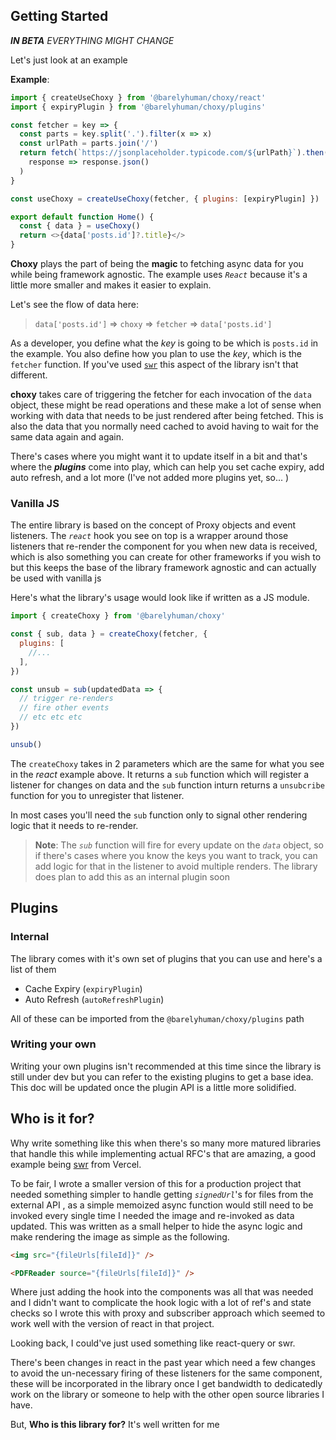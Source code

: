 ## Getting Started

_**IN BETA** EVERYTHING MIGHT CHANGE_

Let's just look at an example

**Example**:

```js
import { createUseChoxy } from '@barelyhuman/choxy/react'
import { expiryPlugin } from '@barelyhuman/choxy/plugins'

const fetcher = key => {
  const parts = key.split('.').filter(x => x)
  const urlPath = parts.join('/')
  return fetch(`https://jsonplaceholder.typicode.com/${urlPath}`).then(
    response => response.json()
  )
}

const useChoxy = createUseChoxy(fetcher, { plugins: [expiryPlugin] })

export default function Home() {
  const { data } = useChoxy()
  return <>{data['posts.id']?.title}</>
}
```

**Choxy** plays the part of being the **magic** to fetching async data for you while being framework agnostic. The example uses _`React`_ because it's a little more smaller and makes it easier to explain.

Let's see the flow of data here:

> `data['posts.id']` => `choxy` => `fetcher` => `data['posts.id']`

As a developer, you define what the _key_ is going to be which is `posts.id` in the example.
You also define how you plan to use the _key_, which is the `fetcher` function. If you've used [`swr`](https://swr.vercel.app/) this aspect of the library isn't that different.

**choxy** takes care of triggering the fetcher for each invocation of the `data` object, these might be read operations and these make a lot of sense when working with data that needs to be just rendered after being fetched. This is also the data that you normally need cached to avoid having to wait for the same data again and again.

There's cases where you might want it to update itself in a bit and that's where the **_plugins_** come into play, which can help you set cache expiry, add auto refresh, and a lot more (I've not added more plugins yet, so... )

### Vanilla JS

The entire library is based on the concept of Proxy objects and event listeners. The _`react`_ hook you see on top is a wrapper around those listeners that re-render the component for you when new data is received, which is also something you can create for other frameworks if you wish to but this keeps the base of the library framework agnostic and can actually be used with vanilla js

Here's what the library's usage would look like if written as a JS module.

```js
import { createChoxy } from '@barelyhuman/choxy'

const { sub, data } = createChoxy(fetcher, {
  plugins: [
    //...
  ],
})

const unsub = sub(updatedData => {
  // trigger re-renders
  // fire other events
  // etc etc etc
})

unsub()
```

The `createChoxy` takes in 2 parameters which are the same for what you see in the _react_ example above. It returns a `sub` function which will register a listener for changes on data and the `sub` function inturn returns a `unsubcribe` function for you to unregister that listener.

In most cases you'll need the `sub` function only to signal other rendering logic that it needs to re-render.

> **Note**: The _`sub`_ function will fire for every update on the _`data`_ object, so if there's cases where you know the keys you want to track, you can add logic for that in the listener to avoid multiple renders. The library does plan to add this as an internal plugin soon

## Plugins

### Internal

The library comes with it's own set of plugins that you can use and here's a list of them

- Cache Expiry (`expiryPlugin`)
- Auto Refresh (`autoRefreshPlugin`)

All of these can be imported from the `@barelyhuman/choxy/plugins` path

### Writing your own

Writing your own plugins isn't recommended at this time since the library is still under dev but you can refer to the existing plugins to get a base idea. This doc will be updated once the plugin API is a little more solidified.

## Who is it for?

Why write something like this when there's so many more matured libraries that handle this while implementing actual RFC's that are amazing, a good example being [swr](https://swr.vercel.app) from Vercel.

To be fair, I wrote a smaller version of this for a production project that needed something simpler to handle getting _`signedUrl`_'s for files from the external API , as a simple memoized async function would still need to be invoked every single time I needed the image and re-invoked as data updated. This was written as a small helper to hide the async logic and make rendering the image as simple as the following.

```html
<img src="{fileUrls[fileId]}" />

<PDFReader source="{fileUrls[fileId]}" />
```

Where just adding the hook into the components was all that was needed and I didn't want to complicate the hook logic with a lot of ref's and state checks so I wrote this with proxy and subscriber approach which seemed to work well with the version of react in that project.

Looking back, I could've just used something like react-query or swr.

There's been changes in react in the past year which need a few changes to avoid the un-necessary firing of these listeners for the same component, these will be incorporated in the library once I get bandwidth to dedicatedly work on the library or someone to help with the other open source libraries I have.

But, **Who is this library for?**
It's well written for me
